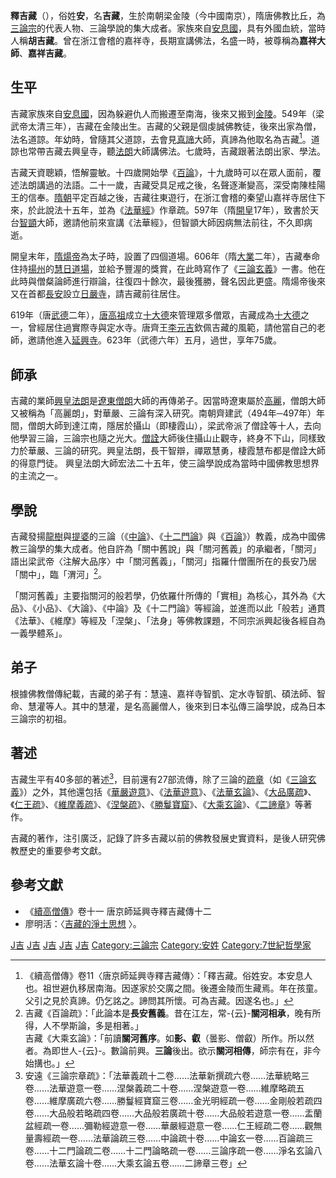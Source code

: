 {{佛教}}
'''釋吉藏'''（{{bd|549年||623年|catIdx=}}），俗姓'''安'''，名'''吉藏'''，生於南朝梁金陵（今中國南京），隋唐佛教比丘，為[[三論宗|三論宗]]的代表人物、三論學說的集大成者。家族來自[[安息國|安息國]]，具有外國血統，當時人稱'''胡吉藏'''。曾在浙江會稽的嘉祥寺，長期宣講佛法，名盛一時，被尊稱為'''嘉祥大師'''、'''嘉祥吉藏'''。

==生平==
吉藏家族來自[[安息國|安息國]]，因為躲避仇人而搬遷至南海，後來又搬到[[金陵|金陵]]。549年（梁武帝太清三年），吉藏在金陵出生。吉藏的父親是個虔誠佛教徒，後來出家為僧，法名道諒。年幼時，曾隨其父道諒，去會見[[真諦|真諦]]大師，真諦為他取名為吉藏<ref>《續高僧傳》卷11〈唐京師延興寺釋吉藏傳〉：「釋吉藏。俗姓安。本安息人也。祖世避仇移居南海。因遂家於交廣之間。後遷金陵而生藏焉。年在孩童。父引之見於真諦。仍乞詺之。諦問其所懷。可為吉藏。因遂名也。」</ref>。道諒也常帶吉藏去興皇寺，聽[[興皇法朗|法朗]]大師講佛法。七歲時，吉藏跟著法朗出家、學法。

吉藏天資聰穎，悟解靈敏。十四歲開始學《[[百論|百論]]》，十九歲時可以在眾人面前，覆述法朗講過的法語。二十一歲，吉藏受具足戒之後，名聲逐漸變高，深受南陳桂陽王的信奉。[[隋朝|隋朝]]平定百越之後，吉藏往東遊行，在浙江會稽的秦望山嘉祥寺居住下來，於此說法十五年，並為《[[法華經|法華經]]》作章疏。597年（隋[[開皇|開皇]]17年），致書於天台[[智顗|智顗]]大師，邀請他前來宣講《法華經》，但智顗大師因病無法前往，不久即病逝。

開皇末年，[[隋煬帝|隋煬帝]]為太子時，設置了四個道場。606年（隋[[大業|大業]]二年），吉藏奉命住持[[揚州|揚州]]的[[慧日道場|慧日道場]]，並給予豐渥的獎賞，在此時寫作了《[[三論玄義|三論玄義]]》一書。他在此時與僧粲論師進行辯論，往復四十餘次，最後獲勝，聲名因此更盛。隋煬帝後來又在首都[[長安|長安]]設立[[日嚴寺|日嚴寺]]，請吉藏前往居住。

619年（唐[[武德|武德]]二年），[[唐高祖|唐高祖]]成立[[十大德|十大德]]來管理眾多僧眾，吉藏成為[[十大德|十大德]]之一，曾經居住過實際寺與定水寺。唐齊王[[李元吉|李元吉]]欽佩吉藏的風範，請他當自己的老師，邀請他進入[[延興寺|延興寺]]。623年（武德六年）五月，過世，享年75歲。

==師承==
吉藏的業師[[興皇法朗|興皇法朗]]是[[遼東僧朗|遼東僧朗]]大師的再傳弟子。因當時遼東屬於[[高麗|高麗]]，僧朗大師又被稱為「高麗朗」，對華嚴、三論有深入研究。南朝齊建武（494年─497年）年間，僧朗大師到達江南，隱居於攝山（即棲霞山），梁武帝派了僧詮等十人，去向他學習三論，三論宗也隨之光大。[[僧詮|僧詮]]大師後住攝山止觀寺，終身不下山，同樣致力於華嚴、三論的研究。興皇法朗，長干智辯，禪眾慧勇，棲霞慧布都是僧詮大師的得意門徒。
興皇法朗大師宏法二十五年，使三論學說成為當時中國佛教思想界的主流之一。

==學說==
吉藏發揚[[龍樹|龍樹]]與[[提婆|提婆]]的三論（《[[中論|中論]]》、《[[十二門論|十二門論]]》與《[[百論|百論]]》）教義，成為中國佛教三論學的集大成者。他自許為「關中舊說」與「關河舊義」的承繼者，「關河」語出梁武帝〈注解大品序〉中「關河舊義」，「關河」指羅什僧團所在的長安乃居「關中」，臨「渭河」<ref>吉藏《百論疏》：「此論本是'''長安舊義'''。昔在江左，常-{云}-'''關河相承'''，晚有所得，人不學斯論，多是相著。」<br/>
吉藏《大乘玄論》：「前讀'''關河舊序'''。如'''影、叡'''（曇影、僧叡）所作。所以然者。為即世人-{云}-。數論前興。'''三論'''後出。欲示'''關河相傳'''，師宗有在，非今始搆也。」</ref>。

「關河舊義」主要指關河的般若學，仍依羅什所傳的「實相」為核心，其外為《大品》、《小品》、《大論》、《中論》及《十二門論》等經論，並進而以此「般若」通貫《法華》、《維摩》等經及「涅槃」、「法身」等佛教課題，不同宗派興起後各經自為一義學體系」。

==弟子==
根據佛教僧傳紀載，吉藏的弟子有：慧遠、嘉祥寺智凱、定水寺智凱、碩法師、智命、慧灌等人。其中的慧灌，是名高麗僧人，後來到日本弘傳三論學說，成為日本三論宗的初祖。

==著述==
吉藏生平有40多部的著述<ref>安遠《三論宗章疏》：「法華義疏十二卷……法華新撰疏六卷……法華統略三卷……法華遊意一卷……涅槃義疏二十卷……涅槃遊意一卷……維摩略疏五卷……維摩廣疏六卷……勝鬘經寶窟三卷……金光明經疏一卷……金剛般若疏四卷……大品般若略疏四卷……大品般若廣疏十卷……大品般若遊意一卷……盂蘭盆經疏一卷……彌勒經遊意一卷……華嚴經遊意一卷……仁王經疏二卷……觀無量壽經疏一卷……法華論疏三卷……中論疏十卷……中論玄一卷……百論疏三卷……十二門論疏二卷……十二門論略疏一卷……三論序疏一卷……淨名玄論八卷……法華玄論十卷……大乘玄論五卷……二諦章三卷」</ref>，目前還有27部流傳，除了三論的[[疏章|疏章]]（如《[[三論玄義|三論玄義]]》）之外，其他還包括《[[華嚴遊意|華嚴遊意]]》、《[[法華遊意|法華遊意]]》、《[[法華玄論|法華玄論]]》、《[[大品廣疏|大品廣疏]]》、《[[仁王疏|仁王疏]]》、《[[維摩義疏|維摩義疏]]》、《[[涅槃疏|涅槃疏]]》、《[[勝鬘寶窟|勝鬘寶窟]]》、《[[大乘玄論|大乘玄論]]》、《[[二諦章|二諦章]]》等著作。

吉藏的著作，注引廣泛，記錄了許多吉藏以前的佛教發展史實資料，是後人研究佛教歷史的重要參考文獻。

==參考文獻==
*《[[續高僧傳|續高僧傳]]》卷十一 唐京師延興寺釋吉藏傳十二
*廖明活：〈[http://www.litphil.sinica.edu.tw/home/publish/PDF/Bulletin/11/11-189-218.pdf.pdf 吉藏的淨土思想] {{Wayback|url=http://www.litphil.sinica.edu.tw/home/publish/PDF/Bulletin/11/11-189-218.pdf.pdf |date=20141103170417 }}〉。
{{Authority control}}
[[Category:南京人|J吉]]
[[Category:隋朝僧人|J吉]]
[[Category:唐朝僧人|J吉]]
[[Category:中國哲學家|J吉]]
[[Category:中觀派學者|J吉]]
[[Category:三論宗|Category:三論宗]]
[[Category:安姓|Category:安姓]]
[[Category:7世紀哲學家|Category:7世紀哲學家]]